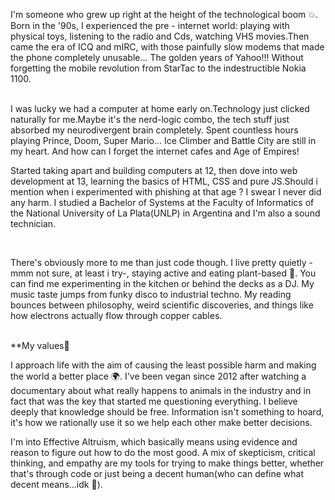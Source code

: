 I'm someone who grew up right at the height of the technological boom 💥. Born in the '90s, I experienced the pre - internet world: playing with physical toys, listening to the radio and Cds, watching VHS movies.Then came the era of ICQ and mIRC, with those painfully slow modems that made the phone completely unusable... The golden years of Yahoo!!! Without forgetting the mobile revolution from StarTac to the indestructible Nokia 1100.

<br />
  I was lucky we had a computer at home early on.Technology just clicked naturally for me.Maybe it's the nerd-logic combo, the tech stuff just absorbed my neurodivergent brain completely. Spent countless hours playing Prince, Doom, Super Mario... Ice Climber and Battle City are still in my heart. And how can I forget the internet cafes and Age of Empires!

<br />

Started taking apart and building computers at 12, then dove into web development at 13, learning the basics of HTML, CSS and pure JS.Should i mention when i experimented with phishing at that age ? I swear I never did any harm.
I studied a Bachelor of Systems at the Faculty of Informatics of the National University of La Plata(UNLP) in Argentina and I'm also a sound technician.

<br />

  There's obviously more to me than just code though. I live pretty quietly -mmm not sure, at least i try-, staying active and eating plant-based 🌱. You can find me experimenting in the kitchen or behind the decks as a DJ. My music taste jumps from funky disco to industrial techno. My reading bounces between philosophy, weird scientific discoveries, and things like how electrons actually flow through copper cables.

<br />
**My values💭
<br />

I approach life with the aim of causing the least possible harm and making the world a better place 🌍. I've been vegan since 2012 after watching a documentary about what really happens to animals in the industry and in fact that was the key that started me questioning everything. I believe deeply that knowledge should be free. Information isn't something to hoard, it's how we rationally use it so we help each other make better decisions.

I'm into Effective Altruism, which basically means using evidence and reason to figure out how to do the most good. A mix of skepticism, critical thinking, and empathy are my tools for trying to make things better, whether that's through code or just being a decent human(who can define what decent means...idk 🤷).
